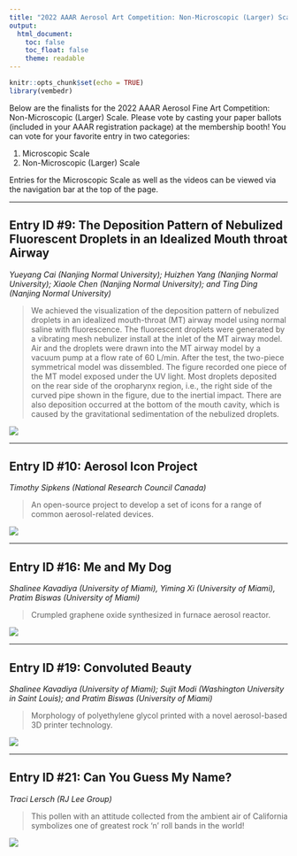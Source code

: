 ```yaml
---
title: "2022 AAAR Aerosol Art Competition: Non-Microscopic (Larger) Scale"
output: 
  html_document:
    toc: false
    toc_float: false
    theme: readable
---
```


```r
knitr::opts_chunk$set(echo = TRUE)
library(vembedr)
```

Below are the finalists for the 2022 AAAR Aerosol Fine Art Competition: Non-Microscopic (Larger) Scale. Please vote by casting your paper ballots (included in your AAAR registration package) at the membership booth! You can vote for your favorite entry in two categories:

1. Microscopic Scale
2. Non-Microscopic (Larger) Scale

Entries for the Microscopic Scale as well as the videos can be viewed via the navigation bar at the top of the page.

---

## Entry ID #9: The Deposition Pattern of Nebulized Fluorescent Droplets in an Idealized Mouth throat Airway
_Yueyang Cai (Nanjing Normal University); Huizhen Yang (Nanjing Normal University); Xiaole Chen (Nanjing Normal University); and Ting Ding (Nanjing Normal University)_

>We achieved the visualization of the deposition pattern of nebulized droplets in an idealized mouth-throat (MT) airway model using normal saline with fluorescence. The fluorescent droplets were generated by a vibrating mesh nebulizer install at the inlet of the MT airway model. Air and the droplets were drawn into the MT airway model by a vacuum pump at a flow rate of 60 L/min. After the test, the two-piece symmetrical model was dissembled. The figure recorded one piece of the MT model exposed under the UV light. Most droplets deposited on the rear side of the oropharynx region, i.e., the right side of the curved pipe shown in the figure, due to the inertial impact. There are also deposition occurred at the bottom of the mouth cavity, which is caused by the gravitational sedimentation of the nebulized droplets.

![](./art/Cai_art.jpg)

---

## Entry ID #10: Aerosol Icon Project
_Timothy Sipkens (National Research Council Canada)_

>An open-source project to develop a set of icons for a range of common aerosol-related devices.

![](./art/Sipkens_art_micro.jpg)

---

## Entry ID #16: Me and My Dog
_Shalinee Kavadiya (University of Miami), Yiming Xi (University of Miami), Pratim Biswas (University of Miami)_

>Crumpled graphene oxide synthesized in furnace aerosol reactor.

![](.\art\Kavadiya_art.jpg)

---

## Entry ID #19: Convoluted Beauty
_Shalinee Kavadiya (University of Miami); Sujit Modi (Washington University in Saint Louis); and Pratim Biswas (University of Miami)_

>Morphology of polyethylene glycol printed with a novel aerosol-based 3D printer technology.

![](./art/Modi_art.jpg)

---

## Entry ID #21: Can You Guess My Name?
_Traci Lersch (RJ Lee Group)_

>This pollen with an attitude collected from the ambient air of California symbolizes one of greatest rock 'n' roll bands in the world!

![](./art/Lersch_art.jpg)